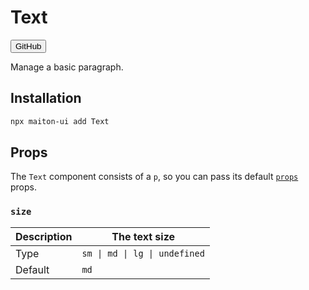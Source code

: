 
# Text

<Button href="https://github.com/builders-garden/maiton-ui/blob/main/components/Text.tsx">GitHub</Button>

Manage a basic paragraph.

## Installation

```sh
npx maiton-ui add Text
```

## Props

The `Text` component consists of a `p`, so you can pass its default [`props`](https://developer.mozilla.org/en-US/docs/Web/HTML/Element/p) props.

### `size`

| Description | The text size                 |
| ----------- | ----------------------------- |
| Type        | `sm \| md \| lg \| undefined` |
| Default     | `md`                          |
